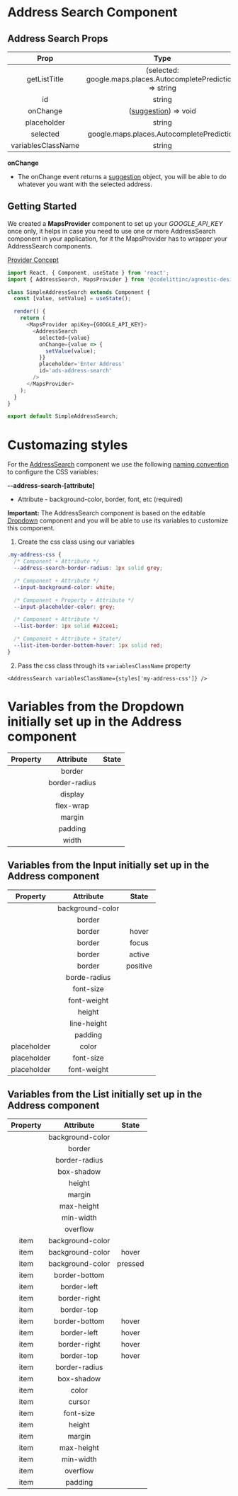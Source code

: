 # Address Search Component

## Address Search Props

|        Prop        |                                                                       Type                                                                       | Default | Optional |
| :----------------: | :----------------------------------------------------------------------------------------------------------------------------------------------: | :-----: | :------: |
|    getListTitle    |                                         (selected: google.maps.places.AutocompletePrediction) => string                                          |    -    |  false   |
|         id         |                                                                      string                                                                      |    -    |  false   |
|      onChange      | ([suggestion](https://developers.google.com/maps/documentation/javascript/reference/places-autocomplete-service#AutocompletePrediction)) => void |    -    |  false   |
|    placeholder     |                                                                      string                                                                      |    -    |   true   |
|      selected      |                                                    google.maps.places.AutocompletePrediction                                                     |    -    |  false   |
| variablesClassName |                                                                      string                                                                      |    -    |   true   |

**onChange**

- The onChange event returns a [suggestion](https://developers.google.com/maps/documentation/javascript/reference/places-autocomplete-service#AutocompletePrediction) object, you will be able to do whatever you want with the selected address.

## Getting Started

We created a **MapsProvider** component to set up your _GOOGLE_API_KEY_ once only, it helps in case you need to use one or more AddressSearch component in your application, for it the MapsProvider has to wrapper your AddressSearch components.

[Provider Concept](https://react-redux.js.org/api/provider)

```javascript
import React, { Component, useState } from 'react';
import { AddressSearch, MapsProvider } from '@codelittinc/agnostic-design-system';

class SimpleAddressSearch extends Component {
  const [value, setValue] = useState();

  render() {
    return (
      <MapsProvider apiKey={GOOGLE_API_KEY}>
        <AddressSearch
          selected={value}
          onChange={value => {
            setValue(value);
          }}
          placeholder='Enter Address'
          id='ads-address-search'
        />
      </MapsProvider>
    );
  }
}

export default SimpleAddressSearch;
```

# Customazing styles

For the [AddressSearch](https://design-system.codelitt.dev/?path=/story/components-address-search--default) component we use the following [naming convention](https://design-system.codelitt.dev/?path=/story/welcome-customizing-styles--page) to configure the CSS variables:

**--address-search-[attribute]**

- Attribute - background-color, border, font, etc (required)

**Important:** The AddressSearch component is based on the editable [Dropdown](https://design-system.codelitt.dev/?path=/story/components-dropdown--editable-dropdown) component and you will be able to use its variables to customize this component.

1. Create the css class using our variables

```css
.my-address-css {
  /* Component + Attribute */
  --address-search-border-radius: 1px solid grey;

  /* Component + Attribute */
  --input-background-color: white;

  /* Component + Property + Attribute */
  --input-placeholder-color: grey;

  /* Component + Attribute */
  --list-border: 1px solid #a2cee1;

  /* Component + Attribute + State*/
  --list-item-border-bottom-hover: 1px solid red;
}
```

2. Pass the css class through its `variablesClassName` property

`<AddressSearch variablesClassName={styles['my-address-css']} />`

# Variables from the Dropdown initially set up in the Address component

| Property |   Attribute   | State |
| :------: | :-----------: | :---: |
|          |    border     |       |
|          | border-radius |       |
|          |    display    |       |
|          |   flex-wrap   |       |
|          |    margin     |       |
|          |    padding    |       |
|          |     width     |       |

## Variables from the Input initially set up in the Address component

|  Property   |    Attribute     |  State   |
| :---------: | :--------------: | :------: |
|             | background-color |          |
|             |      border      |          |
|             |      border      |  hover   |
|             |      border      |  focus   |
|             |      border      |  active  |
|             |      border      | positive |
|             |   borde-radius   |          |
|             |    font-size     |          |
|             |   font-weight    |          |
|             |      height      |          |
|             |   line-height    |          |
|             |     padding      |          |
| placeholder |      color       |          |
| placeholder |    font-size     |          |
| placeholder |   font-weight    |          |

## Variables from the List initially set up in the Address component

| Property |    Attribute     |  State  |
| :------: | :--------------: | :-----: |
|          | background-color |         |
|          |      border      |         |
|          |  border-radius   |         |
|          |    box-shadow    |         |
|          |      height      |         |
|          |      margin      |         |
|          |    max-height    |         |
|          |    min-width     |         |
|          |     overflow     |         |
|   item   | background-color |         |
|   item   | background-color |  hover  |
|   item   | background-color | pressed |
|   item   |  border-bottom   |         |
|   item   |   border-left    |         |
|   item   |   border-right   |         |
|   item   |    border-top    |         |
|   item   |  border-bottom   |  hover  |
|   item   |   border-left    |  hover  |
|   item   |   border-right   |  hover  |
|   item   |    border-top    |  hover  |
|   item   |  border-radius   |         |
|   item   |    box-shadow    |         |
|   item   |      color       |         |
|   item   |      cursor      |         |
|   item   |    font-size     |         |
|   item   |      height      |         |
|   item   |      margin      |         |
|   item   |    max-height    |         |
|   item   |    min-width     |         |
|   item   |     overflow     |         |
|   item   |     padding      |         |
